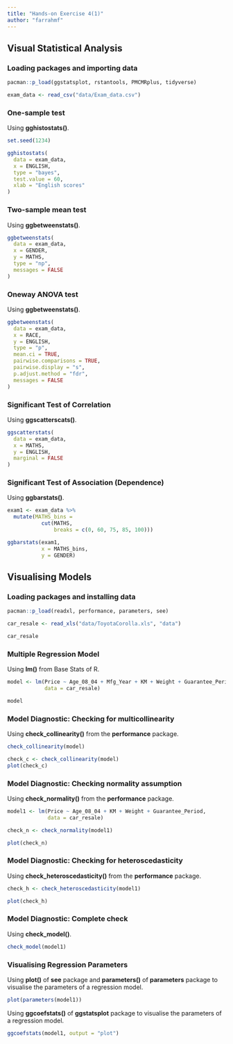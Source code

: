 ```yaml
---
title: "Hands-on Exercise 4(1)"
author: "farrahmf"
---
```


## Visual Statistical Analysis

### Loading packages and importing data

```r
pacman::p_load(ggstatsplot, rstantools, PMCMRplus, tidyverse)

exam_data <- read_csv("data/Exam_data.csv")
```

### One-sample test

Using **gghistostats()**.

```r
set.seed(1234)

gghistostats(
  data = exam_data,
  x = ENGLISH,
  type = "bayes",
  test.value = 60,
  xlab = "English scores"
)
```

### Two-sample mean test

Using **ggbetweenstats()**.

```r
ggbetweenstats(
  data = exam_data,
  x = GENDER,
  y = MATHS,
  type = "np",
  messages = FALSE
)
```

### Oneway ANOVA test

Using **ggbetweenstats()**.

```r
ggbetweenstats(
  data = exam_data,
  x = RACE,
  y = ENGLISH,
  type = "p",
  mean.ci = TRUE,
  pairwise.comparisons = TRUE,
  pairwise.display = "s",
  p.adjust.method = "fdr",
  messages = FALSE
)
```

### Significant Test of Correlation

Using **ggscatterscats()**.

```r
ggscatterstats(
  data = exam_data,
  x = MATHS,
  y = ENGLISH,
  marginal = FALSE
)
```

### Significant Test of Association (Dependence)

Using **ggbarstats()**.

```r
exam1 <- exam_data %>%
  mutate(MATHS_bins =
           cut(MATHS,
               breaks = c(0, 60, 75, 85, 100)))

ggbarstats(exam1,
           x = MATHS_bins,
           y = GENDER)
```

## Visualising Models

### Loading packages and installing data

```r
pacman::p_load(readxl, performance, parameters, see)

car_resale <- read_xls("data/ToyotaCorolla.xls", "data")

car_resale
```

### Multiple Regression Model

Using **lm()** from Base Stats of R.

```r
model <- lm(Price ~ Age_08_04 + Mfg_Year + KM + Weight + Guarantee_Period,
            data = car_resale)

model
```

### Model Diagnostic: Checking for multicollinearity

Using **check_collinearity()** from the **performance** package.

```r
check_collinearity(model)
```

```r
check_c <- check_collinearity(model)
plot(check_c)
```

### Model Diagnostic: Checking normality assumption

Using **check_normality()** from the **performance** package.

```r
model1 <- lm(Price ~ Age_08_04 + KM + Weight + Guarantee_Period,
             data = car_resale)

check_n <- check_normality(model1)

plot(check_n)
```

### Model Diagnostic: Checking for heteroscedasticity

Using **check_heteroscedasticity()** from the **performance** package.

```r
check_h <- check_heteroscedasticity(model1)

plot(check_h)
```

### Model Diagnostic: Complete check

Using **check_model()**.

```r
check_model(model1)
```

### Visualising Regression Parameters

Using **plot()** of **see** package and **parameters()** of **parameters** package to visualise the parameters of a regression model.

```r
plot(parameters(model1))
```

Using **ggcoefstats()** of **ggstatsplot** package to visualise the parameters of a regression model.

```r
ggcoefstats(model1, output = "plot")
```
